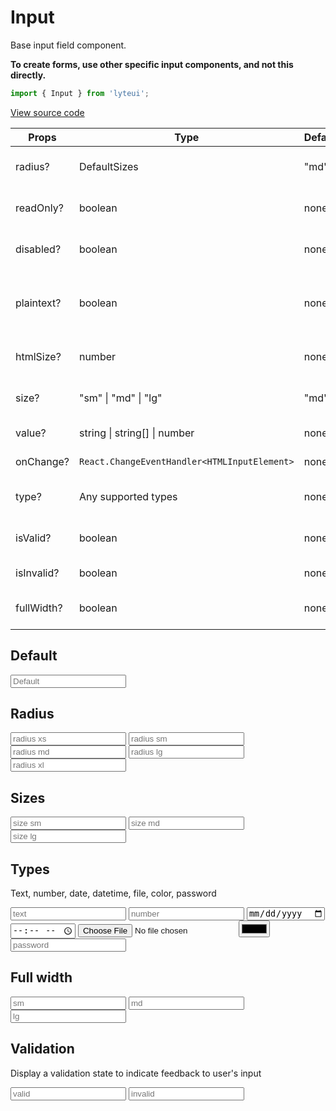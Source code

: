 
<Meta title="Form/Input" />

# Input

Base input field component.

**To create forms, use other specific input components, and not this directly.**

```jsx
import { Input } from 'lyteui';
```

[View source code](https://github.com/chewhx/lyteui/blob/main/src/components/Input/Input.tsx)

| Props      | Type                                         | Default | Description                        |
| ---------- | -------------------------------------------- | ------- | ---------------------------------- |
| radius?    | DefaultSizes                                 | "md"    | Adjusts the border-radius.         |
| readOnly?  | boolean                                      | none    | Disables the input field.          |
| disabled?  | boolean                                      | none    | Disables the input field.          |
| plaintext? | boolean                                      | none    | Removes borders and displays text. |
| htmlSize?  | number                                       | none    | Pass a html size prop to input.    |
| size?      | "sm" \| "md" \| "lg"                         | "md"    | Adjusts size of input field.       |
| value?     | string \| string[] \| number                 | none    | Value of input field.              |
| onChange?  | `React.ChangeEventHandler<HTMLInputElement>` | none    | onChange handler.                  |
| type?      | Any supported types                          | none    | HTML types for input.              |
| isValid?   | boolean                                      | none    | Validated state for input.         |
| isInvalid? | boolean                                      | none    | Error state for input.             |
| fullWidth? | boolean                                      | none    | Adjusts width to 100%.             |

## Default

<Canvas>
	<Input placeholder="Default" />
</Canvas>

## Radius

<Canvas>
	<Input placeholder="radius xs" radius="xs" />
	<Input placeholder="radius sm" radius="sm" />
	<Input placeholder="radius md" radius="md" />
	<Input placeholder="radius lg" radius="lg" />
	<Input placeholder="radius xl" radius="xl" />
</Canvas>

## Sizes

<Canvas>
	<Input placeholder="size sm" size="sm" />
	<Input placeholder="size md" size="md" />
	<Input placeholder="size lg" size="lg" />
</Canvas>

## Types

Text, number, date, datetime, file, color, password

<Canvas>
	<Input type="text" placeholder="text" />
	<Input type="number" placeholder="number" />
	<Input type="date" placeholder="date" />
	<Input type="time" placeholder="time" />
	<Input type="file" placeholder="file" />
	<Input type="color" />
	<Input type="password" placeholder="password" />
</Canvas>

## Full width

<Canvas>
	<div style={{ width: '500px', margin: 'auto' }}>
		<Input placeholder="sm" fullWidth size="sm" />
		<Input placeholder="md" fullWidth size="md" />
		<Input placeholder="lg" fullWidth size="lg" />
	</div>
</Canvas>

## Validation

Display a validation state to indicate feedback to user's input

<Canvas>
	<Input placeholder="valid" isValid />
	<Input placeholder="invalid" isInvalid />
</Canvas>
